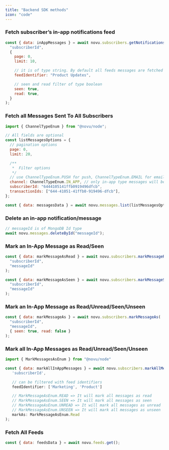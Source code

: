 ```yaml
---
title: "Backend SDK methods"
icon: "code"
---
```


### Fetch subscriber’s in-app notifications feed

<CodeGroup>

```javascript Node.JS
const { data: inAppMessages } = await novu.subscribers.getNotificationsFeed(
  "subscriberId",
  {
    page: 0,
    limit: 10,

    // it is of type string. By default all feeds messages are fetched
    feedIdentifier: "Product Updates",

    // seen and read filter of type boolean
    seen: true,
    read: true,
  }
);
```

</CodeGroup>

### Fetch all Messages Sent To All Subscribers

<CodeGroup>

```javascript Node.JS
import { ChannelTypeEnum } from "@novu/node";

// All fields are optional
const listMessagesOptions = {
  // pagination options
  page: 0,
  limit: 20,

  /**
   *  Filter options
   */
  // use ChannelTypeEnum.PUSH for push, ChannelTypeEnum.EMAIL for email,
  channel: ChannelTypeEnum.IN_APP, // only in-app type messages will be fetched
  subscriberId: "6444105141ffb0919496dfcb",
  transactionIds: ["644-41051-41ffb0-919496-dfcb"],
};

const { data: messagesData } = await novu.messages.list(listMessagesOptions);
```

</CodeGroup>

### Delete an in-app notification/message

<CodeGroup>

```javascript Node.JS
// messageId is of MongoDB Id type
await novu.messages.deleteById("messageId");
```

</CodeGroup>

### Mark an In-App Message as Read/Seen

<CodeGroup>

```javascript Node.JS
const { data: markMessageAsRead } = await novu.subscribers.markMessageRead(
  "subscriberId",
  "messageId"
);

const { data: markMessageAsSeen } = await novu.subscribers.markMessageSeen(
  "subscriberId",
  "messageId"
);
```

</CodeGroup>

### Mark an In-App Message as Read/Unread/Seen/Unseen

<CodeGroup>

```javascript Node.JS
const { data: markMessageAs } = await novu.subscribers.markMessageAs(
  "subscriberId",
  "messageId",
  { seen: true, read: false }
);
```

</CodeGroup>

### Mark all In-App Messages as Read/Unread/Seen/Unseen

<CodeGroup>

```javascript Node.JS
import { MarkMessagesAsEnum } from "@novu/node"

const { data: markAllInAppMessages } = await novu.subscribers.markAllMessagesAs(
   'subscriberId',

   // can be filtered with feed identifiers
   feedIdentifier: ['Marketing', 'Product']

   // MarkMessageAsEnum.READ => It will mark all messages as read
   // MarkMessageAsEnum.SEEN => It will mark all messages as seen
   // MarkMessageAsEnum.UNREAD => It will mark all messages as unread
   // MarkMessageAsEnum.UNSEEN => It will mark all messages as unseen
   markAs: MarkMessageAsEnum.Read
);
```

</CodeGroup>

### Fetch All Feeds

<CodeGroup>

```javascript Node.JS
const { data: feedsData } = await novu.feeds.get();
```

</CodeGroup>
